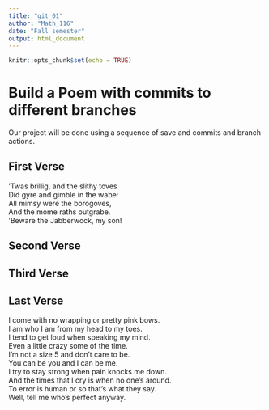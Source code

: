 ---
title: "git_01"
author: "Math_116"
date: "Fall semester"
output: html_document
---

```{r setup, include=FALSE}
knitr::opts_chunk$set(echo = TRUE)
```
# Build a Poem with commits to different branches
Our project will be done using a sequence of save and commits and branch actions.
<!-- Do not modify or change any text in "!--" bracketed areas such as this --- these are instructions to
you, if you change any of this the git program will notice it and compromise your git merging strategy !-->

## First Verse 
'Twas brillig, and the slithy toves  
Did gyre and gimble in the wabe:  
All mimsy were the borogoves,  
And the mome raths outgrabe.  
'Beware the Jabberwock, my son!  

## Second Verse
<!--Put the first five lines of a poem by Robert Frost here!-->

## Third Verse
<!--Put the first two verses of The Walrus and the Carpenter here!-->

## Last Verse
I come with no wrapping or pretty pink bows.   
I am who I am from my head to my toes.  
I tend to get loud when speaking my mind.  
Even a little crazy some of the time.  
I'm not a size 5 and don't care to be.  
You can be you and I can be me.  
I try to stay strong when pain knocks me down.   
And the times that I cry is when no one's around.   
To error is human or so that's what they say.  
Well, tell me who's perfect anyway.  

